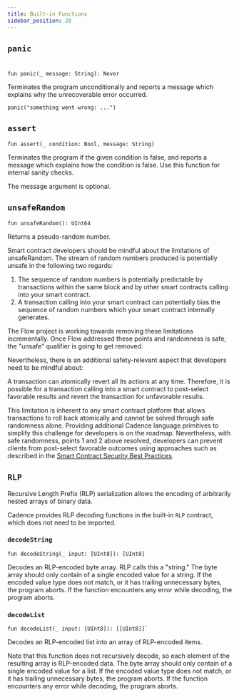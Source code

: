 ```yaml
---
title: Built-in Functions
sidebar_position: 28
---
```


## `panic`
#

```cadence
fun panic(_ message: String): Never
```

Terminates the program unconditionally
and reports a message which explains why the unrecoverable error occurred.

```cadence
panic("something went wrong: ...")
```

## `assert`

```cadence
fun assert(_ condition: Bool, message: String)
```

Terminates the program if the given condition is false,
and reports a message which explains how the condition is false.
Use this function for internal sanity checks.

The message argument is optional.

## `unsafeRandom`

```cadence
fun unsafeRandom(): UInt64
```

Returns a pseudo-random number.

<Callout type="warning">
Smart contract developers should be mindful about the limitations of unsafeRandom.
The stream of random numbers produced is potentially unsafe in the following two regards:

1. The sequence of random numbers is potentially predictable by transactions within the same block
and by other smart contracts calling into your smart contract.
2. A transaction calling into your smart contract can potentially bias the sequence of random numbers which
your smart contract internally generates.

The Flow project is working towards removing these limitations incrementally.
Once Flow addressed these points and randomness is safe,
the "unsafe" qualifier is going to get removed.

Nevertheless, there is an additional safety-relevant aspect that developers need to be mindful about:

A transaction can atomically revert all its actions at any time.
Therefore, it is possible for a transaction calling into a smart contract
to post-select favorable results and revert the transaction for unfavorable results.

This limitation is inherent to any smart contract platform that allows transactions to roll back atomically
and cannot be solved through safe randomness alone.
Providing additional Cadence language primitives to simplify this challenge for developers is on the roadmap.
Nevertheless, with safe randomness, points 1 and 2 above resolved,
developers can prevent clients from post-select favorable outcomes using approaches such as described in the
[Smart Contract Security Best Practices](https://consensys.github.io/smart-contract-best-practices/development-recommendations/general/public-data/).
</Callout>

## `RLP`

Recursive Length Prefix (RLP) serialization allows the encoding of arbitrarily nested arrays of binary data.

Cadence provides RLP decoding functions in the built-in `RLP` contract, which does not need to be imported.

### `decodeString`

```cadence
fun decodeString(_ input: [UInt8]): [UInt8]
```

Decodes an RLP-encoded byte array. RLP calls this a "string."
The byte array should only contain of a single encoded value for a string.
If the encoded value type does not match, or it has trailing unnecessary bytes, the program aborts.
If the function encounters any error while decoding, the program aborts.

### `decodeList`

```cadence
fun decodeList(_ input: [UInt8]): [[UInt8]]`
```

Decodes an RLP-encoded list into an array of RLP-encoded items.

Note that this function does not recursively decode, so each element of the resulting array is RLP-encoded data.
The byte array should only contain of a single encoded value for a list.
If the encoded value type does not match, or it has trailing unnecessary bytes, the program aborts.
If the function encounters any error while decoding, the program aborts.
